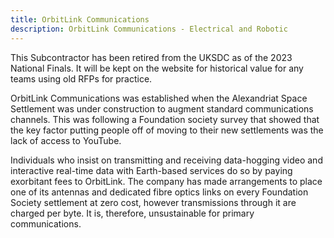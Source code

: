 ```yaml
---
title: OrbitLink Communications
description: OrbitLink Communications - Electrical and Robotic
---
```


This Subcontractor has been retired from the UKSDC as of the 2023 National Finals. It will be kept on the website for historical value for any teams using old RFPs for practice.

OrbitLink Communications was established when the Alexandriat Space Settlement was under construction to augment standard communications channels. This was following a Foundation society survey that showed that the key factor putting people off of moving to their new settlements was the lack of access to YouTube.

Individuals who insist on transmitting and receiving data-hogging video and interactive real-time data with Earth-based services do so by paying exorbitant fees to OrbitLink. The company has made arrangements to place one of its antennas and dedicated fibre optics links on every Foundation Society settlement at zero cost, however transmissions through it are charged per byte. It is, therefore, unsustainable for primary communications.

